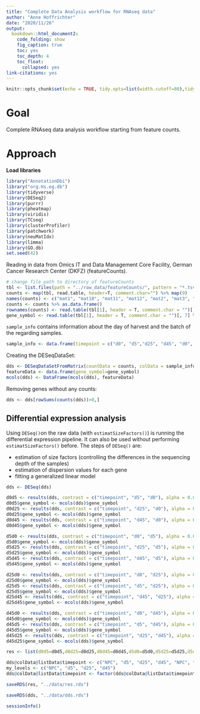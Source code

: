 ```yaml
---
title: "Complete Data Analysis workflow for RNAseq data"
author: "Anne Hoffrichter"
date: "2020/11/26"
output:
  bookdown::html_document2:
    code_folding: show
    fig_caption: true
    toc: yes
    toc_depth: 4
    toc_float:
      collapsed: yes
link-citations: yes
---
```


```r
knitr::opts_chunk$set(echo = TRUE, tidy.opts=list(width.cutoff=80),tidy=TRUE, fig.asp=0.5, fig.width=6, warning = FALSE)
```

# Goal  

Complete RNAseq data analysis workflow starting from feature counts. 

# Approach   


__Load libraries__
```r
library("AnnotationDbi")
library("org.Hs.eg.db")
library(tidyverse)
library(DESeq2)
library(purrr)
library(pheatmap)
library(viridis)
library(TCseq)
library(clusterProfiler)
library(patchwork)
library(neuMatIdx)
library(limma)
library(GO.db)
set.seed(42)
```

Reading in data from Omics IT and Data Management Core Facility, German Cancer Research Center (DKFZ) (featureCounts). 

```r
# change file_path to directory of featureCounts
tbl <- list.files(path = "../raw_data/featureCounts/", pattern = "*.tsv", full.names = T)
counts <- map(tbl, read.table, header=T, comment.char="") %>% map(9)
names(counts) <- c("mat1", "mat10", "mat11", "mat12", "mat2", "mat3", "mat4", "mat5", "mat6", "mat7", "mat8", "mat9")
counts <- counts %>% as.data.frame()
rownames(counts) <- read.table(tbl[1], header = T, comment.char = "")[,4] %>% substr(1,15)
gene_symbol <- read.table(tbl[1], header = T, comment.char = "")[, 7] %>% as.vector()
```

`sample_info` contains information about the day of harvest and the batch of the regarding samples. 

```r
sample_info <- data.frame(timepoint = c("d0", "d5","d25", "d45", "d0", "d0", "d5","d25", "d45", "d5","d25", "d45"), batch=c("progenitors","batch3","batch3","batch3","progenitors","progenitors","batch1","batch1","batch1","batch2","batch2","batch2"), row.names = names(counts))
```

Creating the DESeqDataSet:

```r
dds <- DESeqDataSetFromMatrix(countData = counts, colData = sample_info, design = ~timepoint)
featureData <- data.frame(gene_symbol=gene_symbol)
mcols(dds) <- DataFrame(mcols(dds), featureData)
```

Removing genes without any counts: 

```r
dds <- dds[rowSums(counts(dds))>0,]
```

## Differential expression analysis

Using `DESeq()`on the raw data (with `estimatSizeFactors()`) is running the differential expression pipeline. It can also be used without performing `estimatSizeFactors()` before. The steps of `DESeq()` are: 

- estimation of size factors (controlling the differences in the sequencing depth of the samples)
- estimation of dispersion values for each gene
- fitting a generalized linear model

```r
dds <- DESeq(dds)
```

```r
d0d5 <- results(dds, contrast = c("timepoint", "d5", "d0"), alpha = 0.05)
d0d5$gene_symbol <- mcols(dds)$gene_symbol
d0d25 <- results(dds, contrast = c("timepoint", "d25", "d0"), alpha = 0.05)
d0d25$gene_symbol <- mcols(dds)$gene_symbol
d0d45 <- results(dds, contrast = c("timepoint", "d45", "d0"), alpha = 0.05)
d0d45$gene_symbol <- mcols(dds)$gene_symbol

d5d0 <- results(dds, contrast = c("timepoint", "d0", "d5"), alpha = 0.05)
d5d0$gene_symbol <- mcols(dds)$gene_symbol
d5d25 <- results(dds, contrast = c("timepoint", "d25", "d5"), alpha = 0.05)
d5d25$gene_symbol <- mcols(dds)$gene_symbol
d5d45 <- results(dds, contrast = c("timepoint", "d45", "d5"), alpha = 0.05)
d5d45$gene_symbol <- mcols(dds)$gene_symbol

d25d0 <- results(dds, contrast = c("timepoint", "d0", "d25"), alpha = 0.05)
d25d0$gene_symbol <- mcols(dds)$gene_symbol
d25d5 <- results(dds, contrast = c("timepoint", "d5", "d25"), alpha = 0.05)
d25d5$gene_symbol <- mcols(dds)$gene_symbol
d25d45 <- results(dds, contrast = c("timepoint", "d45", "d25"), alpha = 0.05)
d25d45$gene_symbol <- mcols(dds)$gene_symbol

d45d0 <- results(dds, contrast = c("timepoint", "d0", "d45"), alpha = 0.05)
d45d0$gene_symbol <- mcols(dds)$gene_symbol
d45d5 <- results(dds, contrast = c("timepoint", "d5", "d45"), alpha = 0.05)
d45d5$gene_symbol <- mcols(dds)$gene_symbol
d45d25 <- results(dds, contrast = c("timepoint", "d25", "d45"), alpha = 0.05)
d45d25$gene_symbol <- mcols(dds)$gene_symbol

res <- list(d0d5=d0d5,d0d25=d0d25,d0d45=d0d45,d5d0=d5d0,d5d25=d5d25,d5d45=d5d45,d25d0=d25d0,d25d5=d25d5,d25d45=d25d45,d45d0=d45d0,d45d5=d45d5,d45d25=d45d25)
```

```r
dds@colData@listData$timepoint <- c("NPC", "d5", "d25", "d45", "NPC", "NPC", "d5", "d25", "d45", "d5", "d25", "d45")
my_levels <- c("NPC", "d5", "d25", "d45")
dds@colData@listData$timepoint <- factor(dds@colData@listData$timepoint, levels = my_levels)
```

```r
saveRDS(res, "../data/res.rds")
```

```r
saveRDS(dds, "../data/dds.rds")
```


```r
sessionInfo()
```
